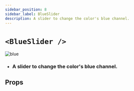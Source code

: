```yaml
---
sidebar_position: 8
sidebar_label: BlueSlider
description: A slider to change the color's blue channel.
---
```


# `<BlueSlider />`

![blue](../../../images/blue.png)

- ### A slider to change the color's blue channel.

## Props


<SliderProps />
